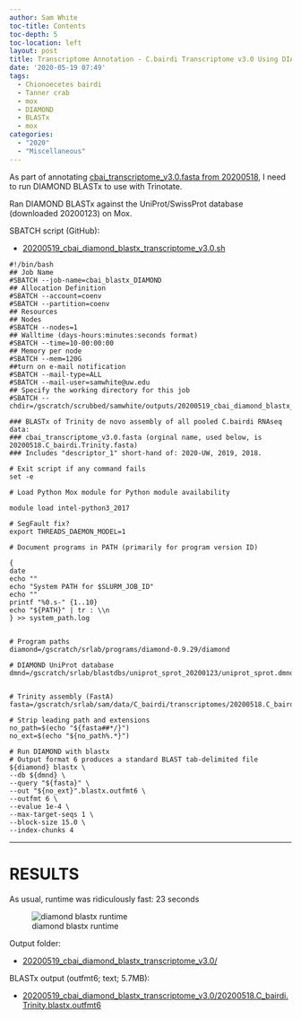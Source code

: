 ```yaml
---
author: Sam White
toc-title: Contents
toc-depth: 5
toc-location: left
layout: post
title: Transcriptome Annotation - C.bairdi Transcriptome v3.0 Using DIAMOND BLASTx on Mox
date: '2020-05-19 07:49'
tags:
  - Chionoecetes bairdi
  - Tanner crab
  - mox
  - DIAMOND
  - BLASTx
  - mox
categories:
  - "2020"
  - "Miscellaneous"
---
```

As part of annotating [cbai_transcriptome_v3.0.fasta from 20200518](https://robertslab.github.io/sams-notebook/posts/2020/2020-05-18-Transcriptome-Assembly---C.bairdi-All-Pooled-RNAseq-Data-Without-Taxonomic-Filters-with-Trinity-on-Mox/), I need to run DIAMOND BLASTx to use with Trinotate.

Ran DIAMOND BLASTx against the UniProt/SwissProt database (downloaded 20200123) on Mox.

SBATCH script (GitHub):

- [20200519_cbai_diamond_blastx_transcriptome_v3.0.sh](https://github.com/RobertsLab/sams-notebook/blob/master/sbatch_scripts/20200519_cbai_diamond_blastx_transcriptome_v3.0.sh)

```shell
#!/bin/bash
## Job Name
#SBATCH --job-name=cbai_blastx_DIAMOND
## Allocation Definition
#SBATCH --account=coenv
#SBATCH --partition=coenv
## Resources
## Nodes
#SBATCH --nodes=1
## Walltime (days-hours:minutes:seconds format)
#SBATCH --time=10-00:00:00
## Memory per node
#SBATCH --mem=120G
##turn on e-mail notification
#SBATCH --mail-type=ALL
#SBATCH --mail-user=samwhite@uw.edu
## Specify the working directory for this job
#SBATCH --chdir=/gscratch/scrubbed/samwhite/outputs/20200519_cbai_diamond_blastx_transcriptome_v3.0

### BLASTx of Trinity de novo assembly of all pooled C.bairdi RNAseq data:
### cbai_transcriptome_v3.0.fasta (orginal name, used below, is 20200518.C_bairdi.Trinity.fasta)
### Includes "descriptor_1" short-hand of: 2020-UW, 2019, 2018.

# Exit script if any command fails
set -e

# Load Python Mox module for Python module availability

module load intel-python3_2017

# SegFault fix?
export THREADS_DAEMON_MODEL=1

# Document programs in PATH (primarily for program version ID)

{
date
echo ""
echo "System PATH for $SLURM_JOB_ID"
echo ""
printf "%0.s-" {1..10}
echo "${PATH}" | tr : \\n
} >> system_path.log


# Program paths
diamond=/gscratch/srlab/programs/diamond-0.9.29/diamond

# DIAMOND UniProt database
dmnd=/gscratch/srlab/blastdbs/uniprot_sprot_20200123/uniprot_sprot.dmnd


# Trinity assembly (FastA)
fasta=/gscratch/srlab/sam/data/C_bairdi/transcriptomes/20200518.C_bairdi.Trinity.fasta

# Strip leading path and extensions
no_path=$(echo "${fasta##*/}")
no_ext=$(echo "${no_path%.*}")

# Run DIAMOND with blastx
# Output format 6 produces a standard BLAST tab-delimited file
${diamond} blastx \
--db ${dmnd} \
--query "${fasta}" \
--out "${no_ext}".blastx.outfmt6 \
--outfmt 6 \
--evalue 1e-4 \
--max-target-seqs 1 \
--block-size 15.0 \
--index-chunks 4
```

---

# RESULTS

As usual, runtime was ridiculously fast: 23 seconds

![diamond blastx runtime](https://github.com/RobertsLab/sams-notebook/blob/master/images/screencaps/20200519_cbai_diamond_blastx_transcriptome_v3.0_runtime.png?raw=true)

Output folder:

- [20200519_cbai_diamond_blastx_transcriptome_v3.0/](https://gannet.fish.washington.edu/Atumefaciens/20200519_cbai_diamond_blastx_transcriptome_v3.0/)

BLASTx output (outfmt6; text; 5.7MB):

- [20200519_cbai_diamond_blastx_transcriptome_v3.0/20200518.C_bairdi.Trinity.blastx.outfmt6](https://gannet.fish.washington.edu/Atumefaciens/20200519_cbai_diamond_blastx_transcriptome_v3.0/20200518.C_bairdi.Trinity.blastx.outfmt6)
